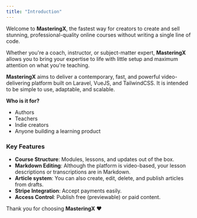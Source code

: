 ```yaml
---
title: "Introduction"
---
```


Welcome to **MasteringX**, the fastest way for creators to create and sell stunning, professional-quality online courses without writing a single line of code.

Whether you're a coach, instructor,  or subject-matter expert, **MasteringX** allows you to bring your expertise to life with little setup and maximum attention on what you're teaching.

**MasteringX** aims to deliver a contemporary, fast, and powerful video-delivering platform built on Laravel, VueJS, and TailwindCSS. It is intended to be simple to use, adaptable, and scalable.

**Who is it for?**

- Authors
- Teachers
- Indie creators
- Anyone building a learning product

### Key Features

- **Course Structure**: Modules, lessons, and updates out of the box.
- **Markdown Editing**: Although the platform is video-based, your lesson descriptions or transcriptions are in Markdown.
- **Article system**: You can also create, edit, delete, and publish articles from drafts.
- **Stripe Integration**: Accept payments easily.
- **Access Control**: Publish free (previewable) or paid content.

Thank you for choosing **MasteringX** ❤